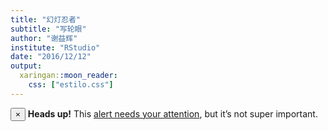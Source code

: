 ```yaml
---
title: "幻灯忍者"
subtitle: "写轮眼"
author: "谢益辉"
institute: "RStudio"
date: "2016/12/12"
output:
  xaringan::moon_reader:
    css: ["estilo.css"]
---
```


<div class="alert alert-dismissible alert-info">
  <button type="button" class="close" data-dismiss="alert">&times;</button>
  <strong>Heads up!</strong> This <a href="#" class="alert-link">alert needs your attention</a>, but it's not super important.
</div>
